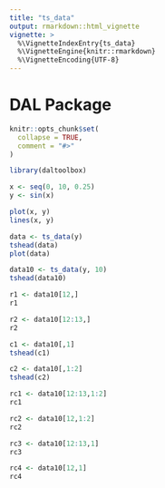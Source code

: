 ```yaml
---
title: "ts_data"
output: rmarkdown::html_vignette
vignette: >
  %\VignetteIndexEntry{ts_data}
  %\VignetteEngine{knitr::rmarkdown}
  %\VignetteEncoding{UTF-8}
---
```


# DAL Package

```r
knitr::opts_chunk$set(
  collapse = TRUE,
  comment = "#>"
)
```

```r
library(daltoolbox)
```


```r
x <- seq(0, 10, 0.25)
y <- sin(x)

plot(x, y)
lines(x, y)
```


```r
data <- ts_data(y)
tshead(data)
plot(data)
```


```r
data10 <- ts_data(y, 10)
tshead(data10)
```


```r
r1 <- data10[12,]
r1
```


```r
r2 <- data10[12:13,]
r2
```


```r
c1 <- data10[,1]
tshead(c1)
```


```r
c2 <- data10[,1:2]
tshead(c2)
```


```r
rc1 <- data10[12:13,1:2]
rc1
```


```r
rc2 <- data10[12,1:2]
rc2
```


```r
rc3 <- data10[12:13,1]
rc3
```


```r
rc4 <- data10[12,1]
rc4
```
